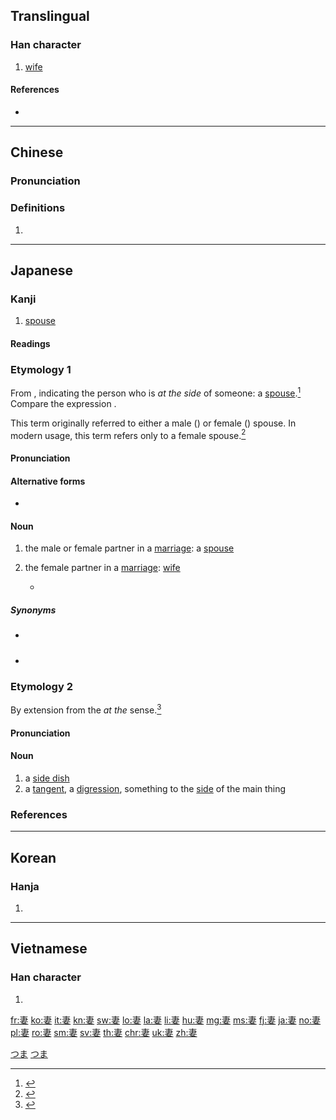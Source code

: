 ==Translingual==

===Han character===
{{Han char|rn=38|rad=女|as=05|sn=8|four=50404|canj=JLV|ids=⿱⿻一肀女}}

# [[wife]]

====References====
* {{Han ref|kx=0257.300|dkj=06140|dj=0522.250|hdz=21036.020|uh=59BB|ud=22971|bh=A964|bd=43364}}

----

==Chinese==
{{zh-forms}}

===Pronunciation===
{{zh-pron
|m=qī
|c=cai1,cai3
|mc=y
|oc=y
|ma=
|cat=n
}}

===Definitions===
# {{rfdef|lang=zh}}

----

==Japanese==

===Kanji===
{{ja-kanji|grade=5|rs=女05}}

# [[spouse]]

====Readings====
{{ja-readings
|goon=[[さい]] (sai)
|kanon=[[せい]] (sei)
|kun=[[つま]] (tsuma), [[めあわせる]] ([[妻せる]], [[妻合わせる]], meawaseru)
}}

===Etymology 1===
{{ja-kanjitab|yomi=k|つま}}
From {{m|ja|端|tr=tsuma||side, edge}}, indicating the person who is ''at the side'' of someone: a [[spouse]].<ref name="KDJ">{{R:Kokugo Dai Jiten}}</ref>  Compare the {{etyl|en|-}} expression {{m|en|better half}}.

This term originally referred to either a male ({{m|en|husband}}) or female ({{m|en|wife}}) spouse.  In modern usage, this term refers only to a female spouse.<ref name="KDJ">{{R:Kokugo Dai Jiten}}</ref>

====Pronunciation====
{{ja-pron|yomi=k|つま|acc=1|acc_ref=DJR}}

====Alternative forms====
* {{ja-l|夫}} {{qualifier|archaic}}

====Noun====
{{ja-noun|つま}}

# {{lb|ja|sort=つま|archaic}} the male or female partner in a [[marriage]]: a [[spouse]]
# {{lb|ja|sort=つま|humble|only refers to one's own}} the female partner in a [[marriage]]: [[wife]]
#* {{quote-book
|language=Japanese
|location=Tokyo
|publisher=Kodansha
|author={{w|Osamu Tezuka}}
|title={{w|ブラック・ジャック|{{lang|ja|ブラック・ジャック}}|lang=ja}}
|trans-title={{w|Black Jack (manga)|Black Jack}}
|date=February 15 1999
|origdate=June 20 1983
|isbn=4-06-108768-1
|volume=18
|page=176
|edition=8th
|chapter={{lang|ja|未知への挑戦}}
|trans-chapter=A Challenge of the Third Kind
|passage={{ja-usex|先%生………………'''私の妻'''は美しいでしょう？|^せん%せい……………… '''^わたし の つま''' は うつくし.い でしょう？|Doctor……………… Do you think '''my wife''' is beautiful?}}<br>{{ja-usex|ああ！すばらしい美%人ですよ！|^ああ！ ^すばらし.い び%じん です よ！|Sure! She's a gorgeous lady!}}<br>{{ja-usex|でしょう？なにしろ昨%年のミス・イウレガだったのですから|^でしょう？ ^なにしろ さく%ねん の ^ミス・^イウレガ だった の です から|I know, right? She was last year's Miss Iurega after all}}}}
=====Synonyms=====
* {{sense|one’s own wife}} {{m|ja|家内|tr=kanai}}
* {{sense|spouse in general}} {{m|ja|配偶者|tr=haigūsha}}

===Etymology 2===
{{ja-kanjitab|yomi=k|つま}}
By extension from the ''at the'' {{m|en|side}} sense.<ref name="KDJ">{{R:Kokugo Dai Jiten}}</ref>

====Pronunciation====
{{ja-pron|yomi=k|つま|acc=2|acc_ref=DJR}}

====Noun====
{{ja-noun|つま}}

# a [[side dish]]
# a [[tangent]], a [[digression]], something to the [[side]] of the main thing

===References===
<references/>

[[Category:1000 Japanese basic words|つま]]
[[Category:ja:Family|つま]]

----

==Korean==

===Hanja===
{{ko-hanja|hangeul=처|rv=cheo|mr=ch'ŏ}}

# {{defn|lang=ko|sort=女05}}

----

==Vietnamese==

===Han character===
{{vi-hantu|[[thê]], [[thế]]|rs=女05}}

# {{defn|lang=vi|sort=女05}}

[[fr:妻]]
[[ko:妻]]
[[it:妻]]
[[kn:妻]]
[[sw:妻]]
[[lo:妻]]
[[la:妻]]
[[li:妻]]
[[hu:妻]]
[[mg:妻]]
[[ms:妻]]
[[fj:妻]]
[[ja:妻]]
[[no:妻]]
[[pl:妻]]
[[ro:妻]]
[[sm:妻]]
[[sv:妻]]
[[th:妻]]
[[chr:妻]]
[[uk:妻]]
[[zh:妻]]